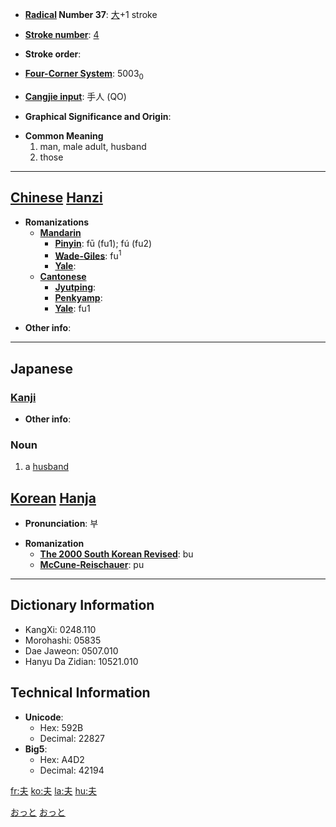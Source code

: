 * '''[[Wiktionary:Chinese radical index| Radical]] Number 37''': [[Wiktionary:Chinese radical index 大|大]]+1 stroke

* '''[[Wiktionary:Chinese total strokes index|Stroke number]]''': [[Wiktionary:Chinese total strokes index 4|4]]

* '''Stroke order''': 

* '''[[Wiktionary:Chinese four corner index|Four-Corner System]]''': 5003<sub>0</sub>

* '''[[Wiktionary:Chinese Cangjie index|Cangjie input]]''': 手人 (QO)

* '''Graphical Significance and Origin''': 

* '''Common Meaning'''
*#man, male adult, husband
*# those


----

== [[Chinese]] [[Hanzi]] ==

* '''Romanizations'''
** '''[[Mandarin]]'''
*** '''[[Pinyin]]''': fū (fu1); fú (fu2)
*** '''[[Wade-Giles]]''': fu<sup>1</sup>
*** '''[[Yale]]''': 
** '''[[Cantonese]]'''
*** '''[[Jyutping]]''':
*** '''[[Penkyamp]]''': 
*** '''[[Yale]]''': fu1

* '''Other info''': 

----

==Japanese==
[[Category:1000_Japanese_basic_words|おっと]]
[[Category:Japanese language|おっと]]
===[[Kanji]]===
{{kanji|on readings=[[ふ]] (fu), [[ふう]] (fū)
|kun readings=[[おっと]] (otto), [[おとこ]] (otoko), [[それ]] (sore)
}}

* '''Other info''':  

=== Noun ===
{{janoun|おっと|otto}}
#a [[husband]]

== [[Korean]] [[Hanja]] ==

* '''Pronunciation''': 부

* '''Romanization'''
** '''[[The 2000 South Korean Revised Romanization|The 2000 South Korean Revised]]''': bu
** '''[[McCune-Reischauer]]''': pu

----

== Dictionary Information ==

* KangXi: 0248.110
* Morohashi: 05835
* Dae Jaweon: 0507.010
* Hanyu Da Zidian: 10521.010

== Technical Information ==

* '''Unicode''':
** Hex: 592B
** Decimal: 22827
* '''Big5''':
** Hex: A4D2
** Decimal: 42194

[[fr:夫]]
[[ko:夫]]
[[la:夫]]
[[hu:夫]]